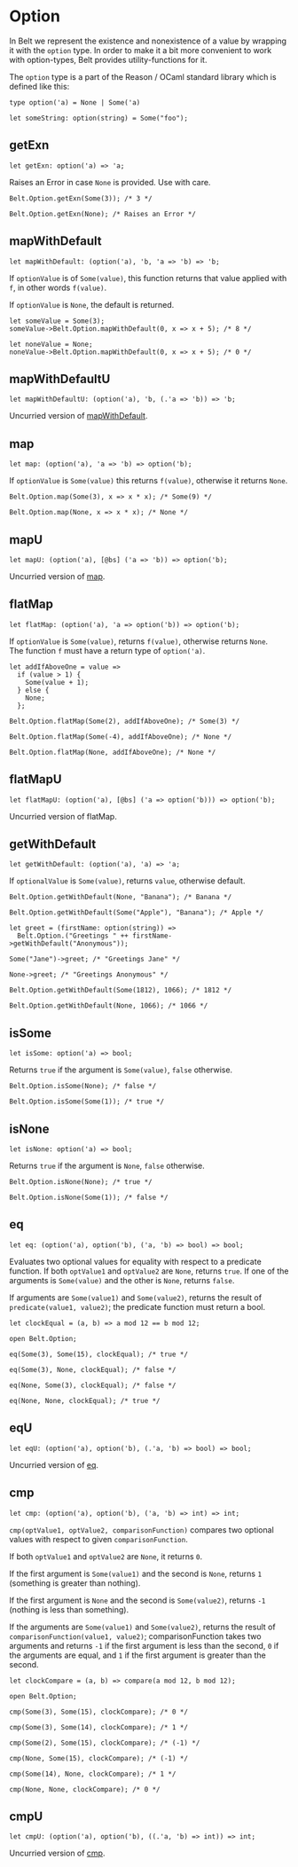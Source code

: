# Option

<Intro>

In Belt we represent the existence and nonexistence of a value by wrapping it
with the `option` type. In order to make it a bit more convenient to work with
option-types, Belt provides utility-functions for it.

The `option` type is a part of the Reason / OCaml standard library which is defined like this:

</Intro>

```re sig
type option('a) = None | Some('a)
```

```re example
let someString: option(string) = Some("foo");
```

## getExn

```re sig
let getExn: option('a) => 'a;
```

Raises an Error in case `None` is provided. Use with care.

```re example
Belt.Option.getExn(Some(3)); /* 3 */

Belt.Option.getExn(None); /* Raises an Error */
```

## mapWithDefault

```re sig
let mapWithDefault: (option('a), 'b, 'a => 'b) => 'b;
```

If `optionValue` is of `Some(value)`,
this function returns that value applied with `f`, in other words `f(value)`.

If `optionValue` is `None`, the default is returned.

```re example
let someValue = Some(3);
someValue->Belt.Option.mapWithDefault(0, x => x + 5); /* 8 */

let noneValue = None;
noneValue->Belt.Option.mapWithDefault(0, x => x + 5); /* 0 */
```

## mapWithDefaultU

```re sig
let mapWithDefaultU: (option('a), 'b, (.'a => 'b)) => 'b;
```

Uncurried version of [mapWithDefault](#mapWithDefault).

## map

```re sig
let map: (option('a), 'a => 'b) => option('b);
```

If `optionValue` is `Some(value)` this returns `f(value)`, otherwise it returns `None`.

```re example
Belt.Option.map(Some(3), x => x * x); /* Some(9) */

Belt.Option.map(None, x => x * x); /* None */
```

## mapU

```re sig
let mapU: (option('a), [@bs] ('a => 'b)) => option('b);
```

Uncurried version of [map](#map).

## flatMap

```re sig
let flatMap: (option('a), 'a => option('b)) => option('b);
```

If `optionValue` is `Some(value)`, returns `f(value)`, otherwise returns
`None`.<br/>
The function `f` must have a return type of `option('a)`.

```re example
let addIfAboveOne = value =>
  if (value > 1) {
    Some(value + 1);
  } else {
    None;
  };

Belt.Option.flatMap(Some(2), addIfAboveOne); /* Some(3) */

Belt.Option.flatMap(Some(-4), addIfAboveOne); /* None */

Belt.Option.flatMap(None, addIfAboveOne); /* None */
```

## flatMapU

```re sig
let flatMapU: (option('a), [@bs] ('a => option('b))) => option('b);
```

Uncurried version of flatMap.

## getWithDefault

```re sig
let getWithDefault: (option('a), 'a) => 'a;
```

If `optionalValue` is `Some(value)`, returns `value`, otherwise default.

```re example
Belt.Option.getWithDefault(None, "Banana"); /* Banana */

Belt.Option.getWithDefault(Some("Apple"), "Banana"); /* Apple */
```

```re example
let greet = (firstName: option(string)) =>
  Belt.Option.("Greetings " ++ firstName->getWithDefault("Anonymous"));

Some("Jane")->greet; /* "Greetings Jane" */

None->greet; /* "Greetings Anonymous" */
```

```re example
Belt.Option.getWithDefault(Some(1812), 1066); /* 1812 */

Belt.Option.getWithDefault(None, 1066); /* 1066 */
```

## isSome

```re sig
let isSome: option('a) => bool;
```

Returns `true` if the argument is `Some(value)`, `false` otherwise.

```re example
Belt.Option.isSome(None); /* false */

Belt.Option.isSome(Some(1)); /* true */
```

## isNone

```re sig
let isNone: option('a) => bool;
```

Returns `true` if the argument is `None`, `false` otherwise.

```re example
Belt.Option.isNone(None); /* true */

Belt.Option.isNone(Some(1)); /* false */
```

## eq

```re sig
let eq: (option('a), option('b), ('a, 'b) => bool) => bool;
```

Evaluates two optional values for equality with respect to a predicate
function. If both `optValue1` and `optValue2` are `None`, returns `true`.
If one of the arguments is `Some(value)` and the other is `None`, returns
`false`.

If arguments are `Some(value1)` and `Some(value2)`, returns the result of
`predicate(value1, value2)`; the predicate function must return a bool.

```re example
let clockEqual = (a, b) => a mod 12 == b mod 12;

open Belt.Option;

eq(Some(3), Some(15), clockEqual); /* true */

eq(Some(3), None, clockEqual); /* false */

eq(None, Some(3), clockEqual); /* false */

eq(None, None, clockEqual); /* true */
```

## eqU

```re sig
let eqU: (option('a), option('b), (.'a, 'b) => bool) => bool;
```

Uncurried version of [eq](#eq).

## cmp

```re sig
let cmp: (option('a), option('b), ('a, 'b) => int) => int;
```

`cmp(optValue1, optValue2, comparisonFunction)` compares two optional values
with respect to given `comparisonFunction`.

If both `optValue1` and `optValue2` are `None`, it returns `0`.

If the first argument is `Some(value1)` and the second is `None`, returns `1`
(something is greater than nothing).

If the first argument is `None` and the second is `Some(value2)`, returns `-1`
(nothing is less than something).

If the arguments are `Some(value1)` and `Some(value2)`, returns the result of
`comparisonFunction(value1, value2)`; comparisonFunction takes two arguments
and returns `-1` if the first argument is less than the second, `0` if the
arguments are equal, and `1` if the first argument is greater than the second.

```re example
let clockCompare = (a, b) => compare(a mod 12, b mod 12);

open Belt.Option;

cmp(Some(3), Some(15), clockCompare); /* 0 */

cmp(Some(3), Some(14), clockCompare); /* 1 */

cmp(Some(2), Some(15), clockCompare); /* (-1) */

cmp(None, Some(15), clockCompare); /* (-1) */

cmp(Some(14), None, clockCompare); /* 1 */

cmp(None, None, clockCompare); /* 0 */
```

## cmpU

```re sig
let cmpU: (option('a), option('b), ((.'a, 'b) => int)) => int;
```

Uncurried version of [cmp](#cmp).
